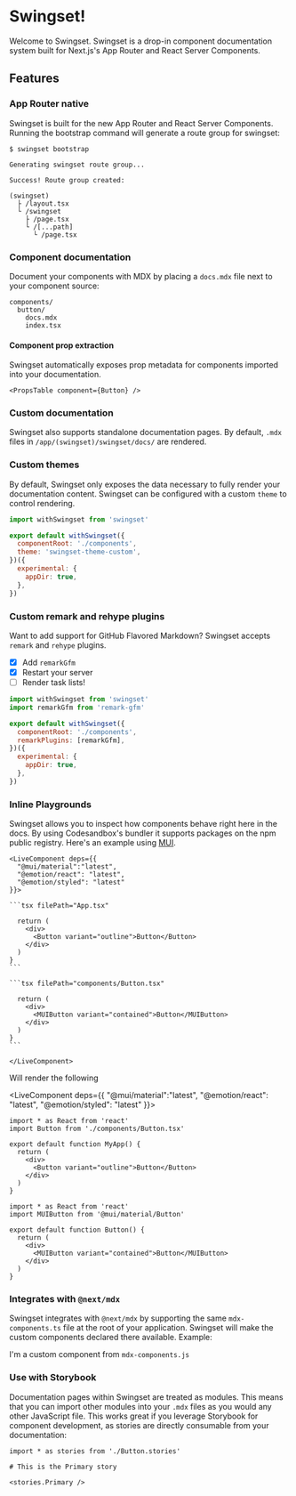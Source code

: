 
# Swingset!

Welcome to Swingset. Swingset is a drop-in component documentation system built for Next.js's App Router and React Server Components.

## Features

### App Router native

Swingset is built for the new App Router and React Server Components. Running the bootstrap command will generate a route group for swingset:

```
$ swingset bootstrap

Generating swingset route group...

Success! Route group created:

(swingset)
  ├ /layout.tsx
  └ /swingset
    ├ /page.tsx
    └ /[...path]
      └ /page.tsx
```

### Component documentation

Document your components with MDX by placing a `docs.mdx` file next to your component source:

```
components/
  button/
    docs.mdx
    index.tsx
```

#### Component prop extraction

Swingset automatically exposes prop metadata for components imported into your documentation.

```tsx
<PropsTable component={Button} />
```

<PropsTable component={Button} />

### Custom documentation

Swingset also supports standalone documentation pages. By default, `.mdx` files in `/app/(swingset)/swingset/docs/` are rendered.

### Custom themes

By default, Swingset only exposes the data necessary to fully render your documentation content. Swingset can be configured with a custom `theme` to control rendering.

```js
import withSwingset from 'swingset'

export default withSwingset({
  componentRoot: './components',
  theme: 'swingset-theme-custom',
})({
  experimental: {
    appDir: true,
  },
})
```

### Custom remark and rehype plugins

Want to add support for GitHub Flavored Markdown? Swingset accepts `remark` and `rehype` plugins.

- [x] Add `remarkGfm`
- [x] Restart your server
- [ ] Render task lists!

```js
import withSwingset from 'swingset'
import remarkGfm from 'remark-gfm'

export default withSwingset({
  componentRoot: './components',
  remarkPlugins: [remarkGfm],
})({
  experimental: {
    appDir: true,
  },
})
```

### Inline Playgrounds

Swingset allows you to inspect how components behave right here in the docs. By using Codesandbox's bundler it supports packages on the npm public registry. Here's an example using [MUI](https://mui.com/).

````
<LiveComponent deps={{
  "@mui/material":"latest",
  "@emotion/react": "latest",
  "@emotion/styled": "latest"
}}>

```tsx filePath="App.tsx"

  return (
    <div>
      <Button variant="outline">Button</Button>
    </div>
  )
}
```

```tsx filePath="components/Button.tsx"

  return (
    <div>
      <MUIButton variant="contained">Button</MUIButton>
    </div>
  )
}
```

</LiveComponent>
````

Will render the following

<LiveComponent deps={{
  "@mui/material":"latest",
  "@emotion/react": "latest",
  "@emotion/styled": "latest"
}}>

```tsx filePath="App.tsx"
import * as React from 'react'
import Button from './components/Button.tsx'

export default function MyApp() {
  return (
    <div>
      <Button variant="outline">Button</Button>
    </div>
  )
}
```

```tsx filePath="components/Button.tsx"
import * as React from 'react'
import MUIButton from '@mui/material/Button'

export default function Button() {
  return (
    <div>
      <MUIButton variant="contained">Button</MUIButton>
    </div>
  )
}
```

</LiveComponent>

### Integrates with `@next/mdx`

Swingset integrates with `@next/mdx` by supporting the same `mdx-components.ts` file at the root of your application. Swingset will make the custom components declared there available. Example:

<Note>I'm a custom component from `mdx-components.js`</Note>

### Use with Storybook

Documentation pages within Swingset are treated as modules. This means that you can import other modules into your `.mdx` files as you would any other JavaScript file. This works great if you leverage Storybook for component development, as stories are directly consumable from your documentation:

```tsx
import * as stories from './Button.stories'

# This is the Primary story

<stories.Primary />
```
